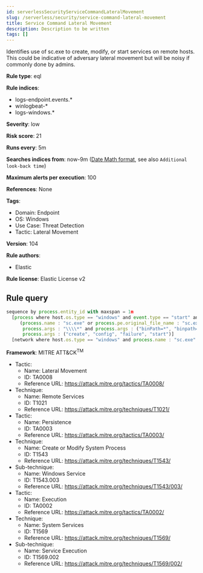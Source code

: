 ```yaml
---
id: serverlessSecurityServiceCommandLateralMovement
slug: /serverless/security/service-command-lateral-movement
title: Service Command Lateral Movement
description: Description to be written
tags: []
---
```


<div id="service-command-lateral-movement"></div>

Identifies use of sc.exe to create, modify, or start services on remote hosts. This could be indicative of adversary lateral movement but will be noisy if commonly done by admins.

**Rule type**: eql

**Rule indices**: 

* logs-endpoint.events.*
* winlogbeat-*
* logs-windows.*

**Severity**: low

**Risk score**: 21

**Runs every**: 5m

**Searches indices from**: now-9m ([Date Math format](((ref))/common-options.html#date-math), see also <DocLink id="serverlessSecurityRulesUiCreate" section="set-the-rules-schedule">`Additional look-back time`</DocLink>)

**Maximum alerts per execution**: 100

**References**: None

**Tags**: 

* Domain: Endpoint
* OS: Windows
* Use Case: Threat Detection
* Tactic: Lateral Movement

**Version**: 104

**Rule authors**: 

* Elastic

**Rule license**: Elastic License v2

## Rule query

```js
sequence by process.entity_id with maxspan = 1m
  [process where host.os.type == "windows" and event.type == "start" and
     (process.name : "sc.exe" or process.pe.original_file_name : "sc.exe") and
      process.args : "\\\\*" and process.args : ("binPath=*", "binpath=*") and
      process.args : ("create", "config", "failure", "start")]
  [network where host.os.type == "windows" and process.name : "sc.exe" and destination.ip != "127.0.0.1"]

```

**Framework**: MITRE ATT&CK<sup>TM</sup>

* Tactic:
    * Name: Lateral Movement
    * ID: TA0008
    * Reference URL: https://attack.mitre.org/tactics/TA0008/
* Technique:
    * Name: Remote Services
    * ID: T1021
    * Reference URL: https://attack.mitre.org/techniques/T1021/
* Tactic:
    * Name: Persistence
    * ID: TA0003
    * Reference URL: https://attack.mitre.org/tactics/TA0003/
* Technique:
    * Name: Create or Modify System Process
    * ID: T1543
    * Reference URL: https://attack.mitre.org/techniques/T1543/
* Sub-technique:
    * Name: Windows Service
    * ID: T1543.003
    * Reference URL: https://attack.mitre.org/techniques/T1543/003/
* Tactic:
    * Name: Execution
    * ID: TA0002
    * Reference URL: https://attack.mitre.org/tactics/TA0002/
* Technique:
    * Name: System Services
    * ID: T1569
    * Reference URL: https://attack.mitre.org/techniques/T1569/
* Sub-technique:
    * Name: Service Execution
    * ID: T1569.002
    * Reference URL: https://attack.mitre.org/techniques/T1569/002/


